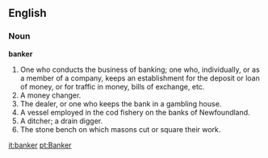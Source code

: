 ==English==

===Noun===

'''banker'''

#One who conducts the business of banking; one who, individually, or as a member of a company, keeps an establishment for the deposit or loan of money, or for traffic in money, bills of exchange, etc.
#A money changer.
#The dealer, or one who keeps the bank in a gambling house.
#A vessel employed in the cod fishery on the banks of Newfoundland.
#A ditcher; a drain digger.
#The stone bench on which masons cut or square their work.

[[it:banker]]
[[pt:Banker]]